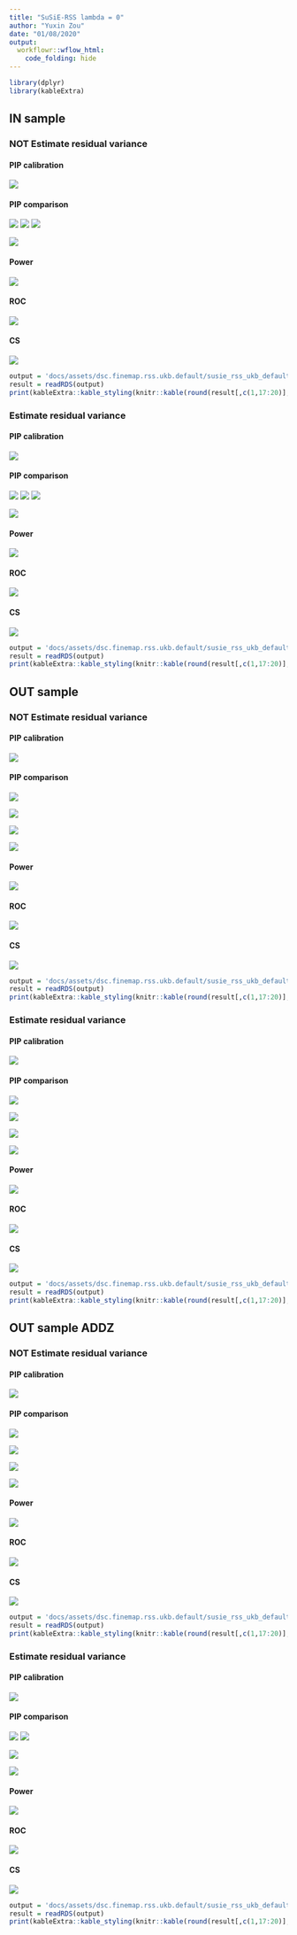 ```yaml
---
title: "SuSiE-RSS lambda = 0"
author: "Yuxin Zou"
date: "01/08/2020"
output:
  workflowr::wflow_html:
    code_folding: hide
---
```


```r
library(dplyr)
library(kableExtra)
```

## IN sample

### NOT Estimate residual variance

#### PIP calibration

![](assets/dsc.finemap.rss.ukb.default/susie_rss_ukb_default_pip_calibration/susie_rss_ukb_default_pip_AZFALSE_ldin_sample_ERFALSE_lamb0_pipcali.png)

#### PIP comparison

![](assets/dsc.finemap.rss.ukb.default/susie_rss_ukb_default_pip_comparison/susie_rss_ukb_default_pip_AZFALSE_ldin_sample_ERFALSE_lamb0_rssVSsusie.png)
![](assets/dsc.finemap.rss.ukb.default/susie_rss_ukb_default_pip_comparison/susie_rss_ukb_default_pip_AZFALSE_ldin_sample_ERFALSE_lamb0_rssVScaviar.png)
![](assets/dsc.finemap.rss.ukb.default/susie_rss_ukb_default_pip_comparison/susie_rss_ukb_default_pip_AZFALSE_ldin_sample_ERFALSE_lamb0_rssVSfinemap.png)

![](assets/dsc.finemap.rss.ukb.default/susie_rss_ukb_default_pip_comparison/susie_rss_ukb_default_pip_AZFALSE_ldin_sample_ERFALSE_lamb0_rssVSfinemapv3.png)

#### Power

![](assets/dsc.finemap.rss.ukb.default/susie_rss_ukb_default_roc/susie_rss_ukb_default_pip_AZFALSE_ldin_sample_ERFALSE_lamb0_roc_all_power_combine.png)

#### ROC

![](assets/dsc.finemap.rss.ukb.default/susie_rss_ukb_default_roc/susie_rss_ukb_default_pip_AZFALSE_ldin_sample_ERFALSE_lamb0_roc_all_roc_combine.png)

#### CS

![](assets/dsc.finemap.rss.ukb.default/susie_rss_ukb_default_cs_compare/susie_rss_ukb_default_pip_AZFALSE_ldin_sample_ERFALSE_lamb0_cs_plots.png)

```r
output = 'docs/assets/dsc.finemap.rss.ukb.default/susie_rss_ukb_default_cs_compare/susie_rss_ukb_default_pip_AZFALSE_ldin_sample_ERFALSE_lamb0_cs.rds'
result = readRDS(output)
print(kableExtra::kable_styling(knitr::kable(round(result[,c(1,17:20)],4))))
```

### Estimate residual variance

#### PIP calibration

![](assets/dsc.finemap.rss.ukb.default/susie_rss_ukb_default_pip_calibration/susie_rss_ukb_default_pip_AZFALSE_ldin_sample_ERTRUE_lamb0_pipcali.png)

#### PIP comparison

![](assets/dsc.finemap.rss.ukb.default/susie_rss_ukb_default_pip_comparison/susie_rss_ukb_default_pip_AZFALSE_ldin_sample_ERTRUE_lamb0_rssVSsusie.png)
![](assets/dsc.finemap.rss.ukb.default/susie_rss_ukb_default_pip_comparison/susie_rss_ukb_default_pip_AZFALSE_ldin_sample_ERFTRUE_lamb0_rssVScaviar.png)
![](assets/dsc.finemap.rss.ukb.default/susie_rss_ukb_default_pip_comparison/susie_rss_ukb_default_pip_AZFALSE_ldin_sample_ERTRUE_lamb0_rssVSfinemap.png)

![](assets/dsc.finemap.rss.ukb.default/susie_rss_ukb_default_pip_comparison/susie_rss_ukb_default_pip_AZFALSE_ldin_sample_ERTRUE_lamb0_rssVSfinemapv3.png)

#### Power

![](assets/dsc.finemap.rss.ukb.default/susie_rss_ukb_default_roc/susie_rss_ukb_default_pip_AZFALSE_ldin_sample_ERTRUE_lamb0_roc_all_power_combine.png)

#### ROC

![](assets/dsc.finemap.rss.ukb.default/susie_rss_ukb_default_roc/susie_rss_ukb_default_pip_AZFALSE_ldin_sample_ERTRUE_lamb0_roc_all_roc_combine.png)

#### CS

![](assets/dsc.finemap.rss.ukb.default/susie_rss_ukb_default_cs_compare/susie_rss_ukb_default_pip_AZFALSE_ldin_sample_ERTRUE_lamb0_cs_plots.png)

```r
output = 'docs/assets/dsc.finemap.rss.ukb.default/susie_rss_ukb_default_cs_compare/susie_rss_ukb_default_pip_AZFALSE_ldin_sample_ERTRUE_lamb0_cs.rds'
result = readRDS(output)
print(kableExtra::kable_styling(knitr::kable(round(result[,c(1,17:20)],4))))
```

## OUT sample

### NOT Estimate residual variance

#### PIP calibration

![](assets/dsc.finemap.rss.ukb.default/susie_rss_ukb_default_pip_calibration/susie_rss_ukb_default_pip_AZFALSE_ldref_sample_ERFALSE_lamb0_pipcali.png)

#### PIP comparison

![](assets/dsc.finemap.rss.ukb.default/susie_rss_ukb_default_pip_comparison/susie_rss_ukb_default_pip_AZFALSE_ldref_sample_ERFALSE_lamb0_rssVSsusie.png)

![](assets/dsc.finemap.rss.ukb.default/susie_rss_ukb_default_pip_comparison/susie_rss_ukb_default_pip_AZFALSE_ldref_sample_ERFALSE_lamb0_rssVScaviar.png)

![](assets/dsc.finemap.rss.ukb.default/susie_rss_ukb_default_pip_comparison/susie_rss_ukb_default_pip_AZFALSE_ldref_sample_ERFALSE_lamb0_rssVSfinemap.png)

![](assets/dsc.finemap.rss.ukb.default/susie_rss_ukb_default_pip_comparison/susie_rss_ukb_default_pip_AZFALSE_ldref_sample_ERFALSE_lamb0_rssVSfinemapv3.png)

#### Power

![](assets/dsc.finemap.rss.ukb.default/susie_rss_ukb_default_roc/susie_rss_ukb_default_pip_AZFALSE_ldref_sample_ERFALSE_lamb0_roc_all_power_combine.png)

#### ROC

![](assets/dsc.finemap.rss.ukb.default/susie_rss_ukb_default_roc/susie_rss_ukb_default_pip_AZFALSE_ldref_sample_ERFALSE_lamb0_roc_all_roc_combine.png)

#### CS

![](assets/dsc.finemap.rss.ukb.default/susie_rss_ukb_default_cs_compare/susie_rss_ukb_default_pip_AZFALSE_ldref_sample_ERFALSE_lamb0_cs_plots.png)

```r
output = 'docs/assets/dsc.finemap.rss.ukb.default/susie_rss_ukb_default_cs_compare/susie_rss_ukb_default_pip_AZFALSE_ldref_sample_ERFALSE_lamb0_cs.rds'
result = readRDS(output)
print(kableExtra::kable_styling(knitr::kable(round(result[,c(1,17:20)],4))))
```

### Estimate residual variance

#### PIP calibration

![](assets/dsc.finemap.rss.ukb.default/susie_rss_ukb_default_pip_calibration/susie_rss_ukb_default_pip_AZFALSE_ldref_sample_ERTRUE_lamb0_pipcali.png)

#### PIP comparison

![](assets/dsc.finemap.rss.ukb.default/susie_rss_ukb_default_pip_comparison/susie_rss_ukb_default_pip_AZFALSE_ldref_sample_ERTRUE_lamb0_rssVSsusie.png)

![](assets/dsc.finemap.rss.ukb.default/susie_rss_ukb_default_pip_comparison/susie_rss_ukb_default_pip_AZFALSE_ldref_sample_ERTRUE_lamb0_rssVScaviar.png)

![](assets/dsc.finemap.rss.ukb.default/susie_rss_ukb_default_pip_comparison/susie_rss_ukb_default_pip_AZFALSE_ldref_sample_ERTRUE_lamb0_rssVSfinemap.png)

![](assets/dsc.finemap.rss.ukb.default/susie_rss_ukb_default_pip_comparison/susie_rss_ukb_default_pip_AZFALSE_ldref_sample_ERTRUE_lamb0_rssVSfinemapv3.png)

#### Power

![](assets/dsc.finemap.rss.ukb.default/susie_rss_ukb_default_roc/susie_rss_ukb_default_pip_AZFALSE_ldref_sample_ERTRUE_lamb0_roc_all_power_combine.png)

#### ROC

![](assets/dsc.finemap.rss.ukb.default/susie_rss_ukb_default_roc/susie_rss_ukb_default_pip_AZFALSE_ldref_sample_ERTRUE_lamb0_roc_all_roc_combine.png)

#### CS

![](assets/dsc.finemap.rss.ukb.default/susie_rss_ukb_default_cs_compare/susie_rss_ukb_default_pip_AZFALSE_ldref_sample_ERFALSE_lamb0_cs_plots.png)

```r
output = 'docs/assets/dsc.finemap.rss.ukb.default/susie_rss_ukb_default_cs_compare/susie_rss_ukb_default_pip_AZFALSE_ldref_sample_ERFALSE_lamb0_cs.rds'
result = readRDS(output)
print(kableExtra::kable_styling(knitr::kable(round(result[,c(1,17:20)],4))))
```

## OUT sample ADDZ

### NOT Estimate residual variance

#### PIP calibration

![](assets/dsc.finemap.rss.ukb.default/susie_rss_ukb_default_pip_calibration/susie_rss_ukb_default_pip_AZTRUE_ldref_sample_ERFALSE_lamb0_pipcali.png)

#### PIP comparison

![](assets/dsc.finemap.rss.ukb.default/susie_rss_ukb_default_pip_comparison/susie_rss_ukb_default_pip_AZTRUE_ldref_sample_ERFALSE_lamb0_rssVSsusie.png)

![](assets/dsc.finemap.rss.ukb.default/susie_rss_ukb_default_pip_comparison/susie_rss_ukb_default_pip_AZTRUE_ldref_sample_ERFALSE_lamb0_rssVScaviar.png)

![](assets/dsc.finemap.rss.ukb.default/susie_rss_ukb_default_pip_comparison/susie_rss_ukb_default_pip_AZTRUE_ldref_sample_ERFALSE_lamb0_rssVSfinemap.png)

![](assets/dsc.finemap.rss.ukb.default/susie_rss_ukb_default_pip_comparison/susie_rss_ukb_default_pip_AZTRUE_ldref_sample_ERFALSE_lamb0_rssVSfinemapv3.png)

#### Power

![](assets/dsc.finemap.rss.ukb.default/susie_rss_ukb_default_roc/susie_rss_ukb_default_pip_AZTRUE_ldref_sample_ERFALSE_lamb0_roc_all_power_combine.png)

#### ROC

![](assets/dsc.finemap.rss.ukb.default/susie_rss_ukb_default_roc/susie_rss_ukb_default_pip_AZTRUE_ldref_sample_ERFALSE_lamb0_roc_all_roc_combine.png)

#### CS

![](assets/dsc.finemap.rss.ukb.default/susie_rss_ukb_default_cs_compare/susie_rss_ukb_default_pip_AZTRUE_ldref_sample_ERFALSE_lamb0_cs_plots.png)

```r
output = 'docs/assets/dsc.finemap.rss.ukb.default/susie_rss_ukb_default_cs_compare/susie_rss_ukb_default_pip_AZTRUE_ldref_sample_ERFALSE_lamb0_cs.rds'
result = readRDS(output)
print(kableExtra::kable_styling(knitr::kable(round(result[,c(1,17:20)],4))))
```

### Estimate residual variance

#### PIP calibration

![](assets/dsc.finemap.rss.ukb.default/susie_rss_ukb_default_pip_calibration/susie_rss_ukb_default_pip_AZTRUE_ldref_sample_ERTRUE_lamb0_pipcali.png)

#### PIP comparison

![](assets/dsc.finemap.rss.ukb.default/susie_rss_ukb_default_pip_comparison/susie_rss_ukb_default_pip_AZTRUE_ldref_sample_ERTRUE_lamb0_rssVSsusie.png)
![](assets/dsc.finemap.rss.ukb.default/susie_rss_ukb_default_pip_comparison/susie_rss_ukb_default_pip_AZTRUE_ldref_sample_ERTRUE_lamb0_rssVScaviar.png)

![](assets/dsc.finemap.rss.ukb.default/susie_rss_ukb_default_pip_comparison/susie_rss_ukb_default_pip_AZTRUE_ldref_sample_ERTRUE_lamb0_rssVSfinemap.png)

![](assets/dsc.finemap.rss.ukb.default/susie_rss_ukb_default_pip_comparison/susie_rss_ukb_default_pip_AZTRUE_ldref_sample_ERTRUE_lamb0_rssVSfinemapv3.png)

#### Power

![](assets/dsc.finemap.rss.ukb.default/susie_rss_ukb_default_roc/susie_rss_ukb_default_pip_AZTRUE_ldref_sample_ERTRUE_lamb0_roc_all_power_combine.png)

#### ROC

![](assets/dsc.finemap.rss.ukb.default/susie_rss_ukb_default_roc/susie_rss_ukb_default_pip_AZTRUE_ldref_sample_ERTRUE_lamb0_roc_all_roc_combine.png)

#### CS

![](assets/dsc.finemap.rss.ukb.default/susie_rss_ukb_default_cs_compare/susie_rss_ukb_default_pip_AZTRUE_ldref_sample_ERTRUE_lamb0_cs_plots.png)

```r
output = 'docs/assets/dsc.finemap.rss.ukb.default/susie_rss_ukb_default_cs_compare/susie_rss_ukb_default_pip_AZTRUE_ldref_sample_ERTRUE_lamb0_cs.rds'
result = readRDS(output)
print(kableExtra::kable_styling(knitr::kable(round(result[,c(1,17:20)],4))))
```